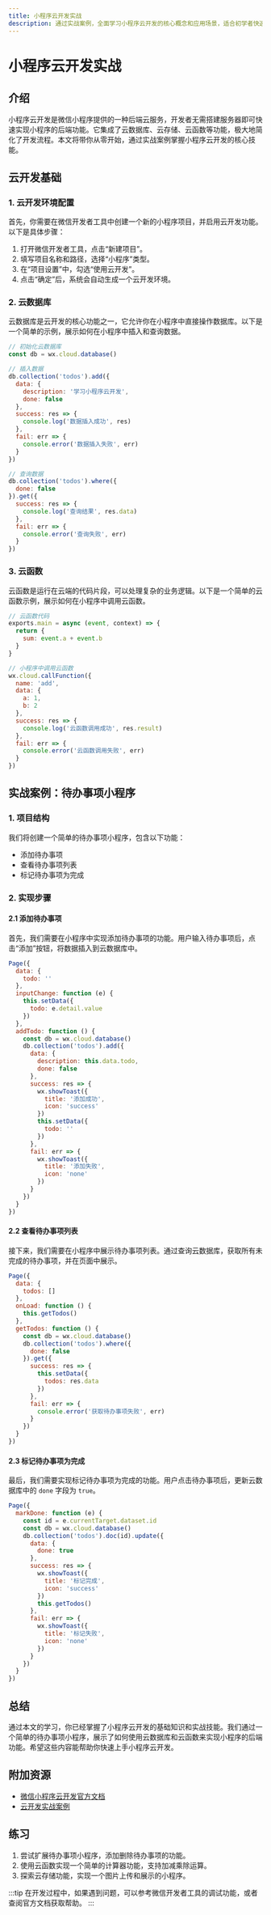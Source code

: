 ```yaml
---
title: 小程序云开发实战
description: 通过实战案例，全面学习小程序云开发的核心概念和应用场景，适合初学者快速上手。
---
```


# 小程序云开发实战

## 介绍

小程序云开发是微信小程序提供的一种后端云服务，开发者无需搭建服务器即可快速实现小程序的后端功能。它集成了云数据库、云存储、云函数等功能，极大地简化了开发流程。本文将带你从零开始，通过实战案例掌握小程序云开发的核心技能。

## 云开发基础

### 1. 云开发环境配置

首先，你需要在微信开发者工具中创建一个新的小程序项目，并启用云开发功能。以下是具体步骤：

1. 打开微信开发者工具，点击“新建项目”。
2. 填写项目名称和路径，选择“小程序”类型。
3. 在“项目设置”中，勾选“使用云开发”。
4. 点击“确定”后，系统会自动生成一个云开发环境。

### 2. 云数据库

云数据库是云开发的核心功能之一，它允许你在小程序中直接操作数据库。以下是一个简单的示例，展示如何在小程序中插入和查询数据。

```javascript
// 初始化云数据库
const db = wx.cloud.database()

// 插入数据
db.collection('todos').add({
  data: {
    description: '学习小程序云开发',
    done: false
  },
  success: res => {
    console.log('数据插入成功', res)
  },
  fail: err => {
    console.error('数据插入失败', err)
  }
})

// 查询数据
db.collection('todos').where({
  done: false
}).get({
  success: res => {
    console.log('查询结果', res.data)
  },
  fail: err => {
    console.error('查询失败', err)
  }
})
```

### 3. 云函数

云函数是运行在云端的代码片段，可以处理复杂的业务逻辑。以下是一个简单的云函数示例，展示如何在小程序中调用云函数。

```javascript
// 云函数代码
exports.main = async (event, context) => {
  return {
    sum: event.a + event.b
  }
}

// 小程序中调用云函数
wx.cloud.callFunction({
  name: 'add',
  data: {
    a: 1,
    b: 2
  },
  success: res => {
    console.log('云函数调用成功', res.result)
  },
  fail: err => {
    console.error('云函数调用失败', err)
  }
})
```

## 实战案例：待办事项小程序

### 1. 项目结构

我们将创建一个简单的待办事项小程序，包含以下功能：

- 添加待办事项
- 查看待办事项列表
- 标记待办事项为完成

### 2. 实现步骤

#### 2.1 添加待办事项

首先，我们需要在小程序中实现添加待办事项的功能。用户输入待办事项后，点击“添加”按钮，将数据插入到云数据库中。

```javascript
Page({
  data: {
    todo: ''
  },
  inputChange: function (e) {
    this.setData({
      todo: e.detail.value
    })
  },
  addTodo: function () {
    const db = wx.cloud.database()
    db.collection('todos').add({
      data: {
        description: this.data.todo,
        done: false
      },
      success: res => {
        wx.showToast({
          title: '添加成功',
          icon: 'success'
        })
        this.setData({
          todo: ''
        })
      },
      fail: err => {
        wx.showToast({
          title: '添加失败',
          icon: 'none'
        })
      }
    })
  }
})
```

#### 2.2 查看待办事项列表

接下来，我们需要在小程序中展示待办事项列表。通过查询云数据库，获取所有未完成的待办事项，并在页面中展示。

```javascript
Page({
  data: {
    todos: []
  },
  onLoad: function () {
    this.getTodos()
  },
  getTodos: function () {
    const db = wx.cloud.database()
    db.collection('todos').where({
      done: false
    }).get({
      success: res => {
        this.setData({
          todos: res.data
        })
      },
      fail: err => {
        console.error('获取待办事项失败', err)
      }
    })
  }
})
```

#### 2.3 标记待办事项为完成

最后，我们需要实现标记待办事项为完成的功能。用户点击待办事项后，更新云数据库中的 `done` 字段为 `true`。

```javascript
Page({
  markDone: function (e) {
    const id = e.currentTarget.dataset.id
    const db = wx.cloud.database()
    db.collection('todos').doc(id).update({
      data: {
        done: true
      },
      success: res => {
        wx.showToast({
          title: '标记完成',
          icon: 'success'
        })
        this.getTodos()
      },
      fail: err => {
        wx.showToast({
          title: '标记失败',
          icon: 'none'
        })
      }
    })
  }
})
```

## 总结

通过本文的学习，你已经掌握了小程序云开发的基础知识和实战技能。我们通过一个简单的待办事项小程序，展示了如何使用云数据库和云函数来实现小程序的后端功能。希望这些内容能帮助你快速上手小程序云开发。

## 附加资源

- [微信小程序云开发官方文档](https://developers.weixin.qq.com/miniprogram/dev/wxcloud/basis/getting-started.html)
- [云开发实战案例](https://developers.weixin.qq.com/miniprogram/dev/wxcloud/basis/quickstart.html)

## 练习

1. 尝试扩展待办事项小程序，添加删除待办事项的功能。
2. 使用云函数实现一个简单的计算器功能，支持加减乘除运算。
3. 探索云存储功能，实现一个图片上传和展示的小程序。

:::tip
在开发过程中，如果遇到问题，可以参考微信开发者工具的调试功能，或者查阅官方文档获取帮助。
:::